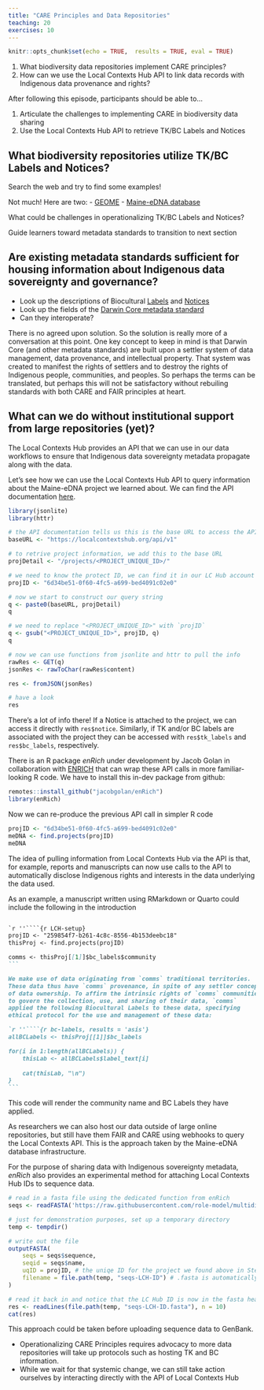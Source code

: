 ```yaml
---
title: "CARE Principles and Data Repositories"
teaching: 20
exercises: 10
---
```



```r
knitr::opts_chunk$set(echo = TRUE,  results = TRUE, eval = TRUE)
```

:::::::::::::::::::::::::::::::::::::: questions 


1. What biodiversity data repositories implement CARE principles?
1. How can we use the Local Contexts Hub API to link data records with Indigenous data provenance and rights?


::::::::::::::::::::::::::::::::::::::::::::::::

::::::::::::::::::::::::::::::::::::: objectives

After following this episode, participants should be able to...


1. Articulate the challenges to implementing CARE in biodiversity data sharing
1. Use the Local Contexts Hub API to retrieve TK/BC Labels and Notices 


::::::::::::::::::::::::::::::::::::::::::::::::

## What biodiversity repositories utilize TK/BC Labels and Notices?

::: challenge 

Search the web and try to find some examples!

:::: solution

Not much!  Here are two:
- [GEOME](https://geome-db.org/)
- [Maine-eDNA database](https://metadata.maine-edna.org/main/localcontexts/)

::::

:::


::: discussion

What could be challenges in operationalizing TK/BC Labels and Notices?

:::

::: instructor

Guide learners toward metadata standards to transition to next section

:::

## Are existing metadata standards sufficient for housing information about Indigenous data sovereignty and governance?

::: challenge

- Look up the descriptions of Biocultural [Labels](https://localcontexts.org/labels/biocultural-labels/) and [Notices](https://localcontexts.org/notice/bc-notice/)
- Look up the fields of the [Darwin Core metadata standard](https://dwc.tdwg.org/terms/)
- Can they interoperate?

:::: solution

There is no agreed upon solution.  So the solution is really more of a conversation at this point.  One key concept to keep in mind is that Darwin Core (and other metadata standards) are built upon a settler system of data management, data provenance, and intellectual property.  That system was created to manifest the rights of settlers and to destroy the rights of Indigenous people, communities, and peoples.  So perhaps the terms can be translated, but perhaps this will not be satisfactory without rebuiling standards with both CARE and FAIR principles at heart.

::::

:::

## What can we do without institutional support from large repositories (yet)?

The Local Contexts Hub provides an API that we can use in our data workflows to ensure that Indigenous data sovereignty metadata propagate along with the data.

Let's see how we can use the Local Contexts Hub API to query information about the Maine-eDNA project we learned about.  We can find the API documentation [here](https://github.com/biocodellc/localcontexts_db/wiki/API-Documentation).


```r
library(jsonlite)
library(httr)

# the API documentation tells us this is the base URL to access the API
baseURL <- "https://localcontextshub.org/api/v1"

# to retrive project information, we add this to the base URL
projDetail <- "/projects/<PROJECT_UNIQUE_ID>/"

# we need to know the protect ID, we can find it in our LC Hub account
projID <- "6d34be51-0f60-4fc5-a699-bed4091c02e0"

# now we start to construct our query string
q <- paste0(baseURL, projDetail)
q
```

```r
# we need to replace "<PROJECT_UNIQUE_ID>" with `projID`
q <- gsub("<PROJECT_UNIQUE_ID>", projID, q)
q
```

```r
# now we can use functions from jsonlite and httr to pull the info
rawRes <- GET(q)
jsonRes <- rawToChar(rawRes$content)

res <- fromJSON(jsonRes)

# have a look
res
```

There's a lot of info there! If a Notice is attached to the project, we can access it directly with `res$notice`.  Similarly, if TK and/or BC labels are associated with the project they can be accessed with `res$tk_labels` and `res$bc_labels`, respectively. 

There is an R package *enRich* under development by Jacob Golan in collaboration with [ENRICH](https://www.enrich-hub.org/) that can wrap these API calls in more familiar-looking R code.  We have to install this in-dev package from github:

```r
remotes::install_github("jacobgolan/enRich")
library(enRich)
```

Now we can re-produce the previous API call in simpler R code
```r
projID <- "6d34be51-0f60-4fc5-a699-bed4091c02e0"
meDNA <- find.projects(projID)
meDNA
```

The idea of pulling information from Local Contexts Hub via the API is that, for example, reports and manuscripts can now use calls to the API to automatically disclose Indigenous rights and interests in the data underlying the data used.

As an example, a manuscript written using RMarkdown or Quarto could include the following in the introduction

````markdown

`r ''````{r LCH-setup}
projID <- "259854f7-b261-4c8c-8556-4b153deebc18"
thisProj <- find.projects(projID)

comms <- thisProj[[1]]$bc_labels$community
```

We make use of data originating from `comms` traditional territories. 
These data thus have `comms` provenance, in spite of any settler concept 
of data ownership. To affirm the intrinsic rights of `comms` communities 
to govern the collection, use, and sharing of their data, `comms` 
applied the following Biocultural Labels to these data, specifying 
ethical protocol for the use and management of these data:

`r ''````{r bc-labels, results = 'asis'}
allBCLabels <- thisProj[[1]]$bc_labels

for(i in 1:length(allBCLabels)) {
    thisLab <- allBCLabels$label_text[i]
    
    cat(thisLab, "\n")
}
```

````

This code will render the community name and BC Labels they have applied.

As researchers we can also host our data outside of large online repositories, but still have them FAIR and CARE using webhooks to query the Local Contexts API.  This is the approach taken by the Maine-eDNA database infrastructure.

For the purpose of sharing data with Indigenous sovereignty metadata, *enRich* also provides an experimental method for attaching Local Contexts Hub IDs to sequence data.

```r
# read in a fasta file using the dedicated function from enRich
seqs <- readFASTA('https://raw.githubusercontent.com/role-model/multidim-biodiv-data/main/episodes/data/big_island_seqs.fas')

# just for demonstration purposes, set up a temporary directory
temp <- tempdir()

# write out the file
outputFASTA(
    seqs = seqs$sequence,
    seqid = seqs$name,
    uqID = projID, # the uniqe ID for the project we found above in Step 3
    filename = file.path(temp, "seqs-LCH-ID") # .fasta is automatically added
)

# read it back in and notice that the LC Hub ID is now in the fasta header
res <- readLines(file.path(temp, "seqs-LCH-ID.fasta"), n = 10)
cat(res)
```

This approach could be taken before uploading sequence data to GenBank.

::: keypoints

- Operationalizing CARE Principles requires advocacy to more data repositories will take up protocols such as hosting TK and BC information.
- While we wait for that systemic change, we can still take action ourselves by interacting directly with the API of Local Contexts Hub

:::
    
